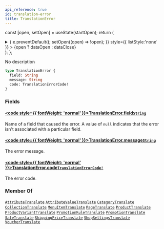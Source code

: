 ```yaml
---
api_reference: true
id: translation-error
title: TranslationError
---
```






const [open, setOpen] = useState(startOpen);
return (
<details {...(open ? { open: true } : {})} className="details" style={{ border:'none', boxShadow:'none', background:'var(--ifm-background-color)' }}>
<summary
onClick={(e) => {
e.preventDefault();
setOpen((open) => !open);
}}
style={{ listStyle:'none' }} >
{open ? dataOpen : dataClose}
</summary>
{open && children}
</details>
);
};

No description

```graphql
type TranslationError {
  field: String
  message: String
  code: TranslationErrorCode!
}
```

### Fields

#### [<code style={{ fontWeight: 'normal' }}>TranslationError.<b>field</b></code>](#)<Bullet />[`String`](../../../api-reference/miscellaneous/scalars/string.mdx) <Badge class="badge badge--secondary" text="scalar"/> <Badge class="badge badge--secondary" text="miscellaneous"/>

Name of a field that caused the error. A value of `null` indicates that the error isn't associated with a particular field.

#### [<code style={{ fontWeight: 'normal' }}>TranslationError.<b>message</b></code>](#)<Bullet />[`String`](../../../api-reference/miscellaneous/scalars/string.mdx) <Badge class="badge badge--secondary" text="scalar"/> <Badge class="badge badge--secondary" text="miscellaneous"/>

The error message.

#### [<code style={{ fontWeight: 'normal' }}>TranslationError.<b>code</b></code>](#)<Bullet />[`TranslationErrorCode!`](../../../api-reference/miscellaneous/enums/translation-error-code.mdx) <Badge class="badge badge--secondary" text="non-null"/> <Badge class="badge badge--secondary" text="enum"/> <Badge class="badge badge--secondary" text="miscellaneous"/>

The error code.

### Member Of

[`AttributeTranslate`](../../../api-reference/attributes/objects/attribute-translate.mdx) <Badge class="badge badge--secondary" text="object"/><Bullet />[`AttributeValueTranslate`](../../../api-reference/attributes/objects/attribute-value-translate.mdx) <Badge class="badge badge--secondary" text="object"/><Bullet />[`CategoryTranslate`](../../../api-reference/products/objects/category-translate.mdx) <Badge class="badge badge--secondary" text="object"/><Bullet />[`CollectionTranslate`](../../../api-reference/products/objects/collection-translate.mdx) <Badge class="badge badge--secondary" text="object"/><Bullet />[`MenuItemTranslate`](../../../api-reference/menu/objects/menu-item-translate.mdx) <Badge class="badge badge--secondary" text="object"/><Bullet />[`PageTranslate`](../../../api-reference/pages/objects/page-translate.mdx) <Badge class="badge badge--secondary" text="object"/><Bullet />[`ProductTranslate`](../../../api-reference/products/objects/product-translate.mdx) <Badge class="badge badge--secondary" text="object"/><Bullet />[`ProductVariantTranslate`](../../../api-reference/products/objects/product-variant-translate.mdx) <Badge class="badge badge--secondary" text="object"/><Bullet />[`PromotionRuleTranslate`](../../../api-reference/discounts/objects/promotion-rule-translate.mdx) <Badge class="badge badge--secondary" text="object"/><Bullet />[`PromotionTranslate`](../../../api-reference/discounts/objects/promotion-translate.mdx) <Badge class="badge badge--secondary" text="object"/><Bullet />[`SaleTranslate`](../../../api-reference/discounts/objects/sale-translate.mdx) <Badge class="badge badge--secondary" text="object"/><Bullet />[`ShippingPriceTranslate`](../../../api-reference/shipping/objects/shipping-price-translate.mdx) <Badge class="badge badge--secondary" text="object"/><Bullet />[`ShopSettingsTranslate`](../../../api-reference/shop/objects/shop-settings-translate.mdx) <Badge class="badge badge--secondary" text="object"/><Bullet />[`VoucherTranslate`](../../../api-reference/discounts/objects/voucher-translate.mdx) <Badge class="badge badge--secondary" text="object"/>
